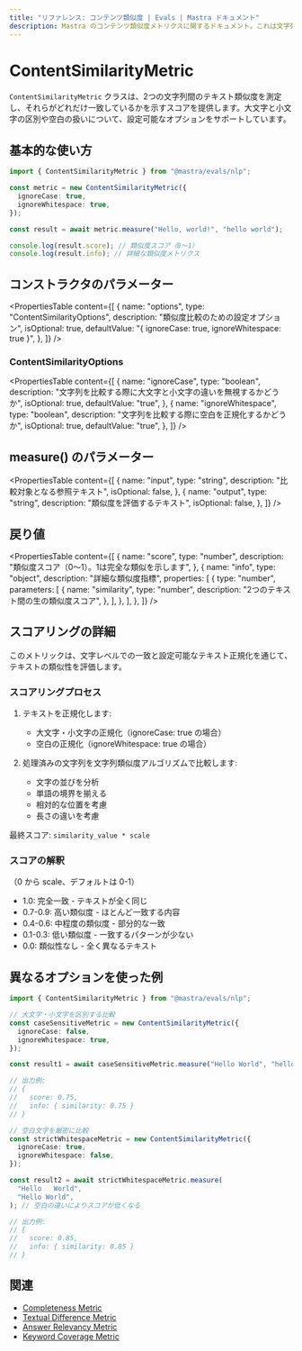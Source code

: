 ---
title: "リファレンス: コンテンツ類似度 | Evals | Mastra ドキュメント"
description: Mastra のコンテンツ類似度メトリクスに関するドキュメント。これは文字列間のテキスト類似度を測定し、マッチングスコアを提供します。
---

# ContentSimilarityMetric

`ContentSimilarityMetric` クラスは、2つの文字列間のテキスト類似度を測定し、それらがどれだけ一致しているかを示すスコアを提供します。大文字と小文字の区別や空白の扱いについて、設定可能なオプションをサポートしています。

## 基本的な使い方

```typescript
import { ContentSimilarityMetric } from "@mastra/evals/nlp";

const metric = new ContentSimilarityMetric({
  ignoreCase: true,
  ignoreWhitespace: true,
});

const result = await metric.measure("Hello, world!", "hello world");

console.log(result.score); // 類似度スコア（0〜1）
console.log(result.info); // 詳細な類似度メトリクス
```

## コンストラクタのパラメーター

<PropertiesTable
  content={[
    {
      name: "options",
      type: "ContentSimilarityOptions",
      description: "類似度比較のための設定オプション",
      isOptional: true,
      defaultValue: "{ ignoreCase: true, ignoreWhitespace: true }",
    },
  ]}
/>

### ContentSimilarityOptions

<PropertiesTable
  content={[
    {
      name: "ignoreCase",
      type: "boolean",
      description: "文字列を比較する際に大文字と小文字の違いを無視するかどうか",
      isOptional: true,
      defaultValue: "true",
    },
    {
      name: "ignoreWhitespace",
      type: "boolean",
      description: "文字列を比較する際に空白を正規化するかどうか",
      isOptional: true,
      defaultValue: "true",
    },
  ]}
/>

## measure() のパラメーター

<PropertiesTable
  content={[
    {
      name: "input",
      type: "string",
      description: "比較対象となる参照テキスト",
      isOptional: false,
    },
    {
      name: "output",
      type: "string",
      description: "類似度を評価するテキスト",
      isOptional: false,
    },
  ]}
/>

## 戻り値

<PropertiesTable
  content={[
    {
      name: "score",
      type: "number",
      description: "類似度スコア（0～1）。1は完全な類似を示します",
    },
    {
      name: "info",
      type: "object",
      description: "詳細な類似度指標",
      properties: [
        {
          type: "number",
          parameters: [
            {
              name: "similarity",
              type: "number",
              description: "2つのテキスト間の生の類似度スコア",
            },
          ],
        },
      ],
    },
  ]}
/>

## スコアリングの詳細

このメトリックは、文字レベルでの一致と設定可能なテキスト正規化を通じて、テキストの類似性を評価します。

### スコアリングプロセス

1. テキストを正規化します:

   - 大文字・小文字の正規化（ignoreCase: true の場合）
   - 空白の正規化（ignoreWhitespace: true の場合）

2. 処理済みの文字列を文字列類似度アルゴリズムで比較します:
   - 文字の並びを分析
   - 単語の境界を揃える
   - 相対的な位置を考慮
   - 長さの違いを考慮

最終スコア: `similarity_value * scale`

### スコアの解釈

（0 から scale、デフォルトは 0-1）

- 1.0: 完全一致 - テキストが全く同じ
- 0.7-0.9: 高い類似度 - ほとんど一致する内容
- 0.4-0.6: 中程度の類似度 - 部分的な一致
- 0.1-0.3: 低い類似度 - 一致するパターンが少ない
- 0.0: 類似性なし - 全く異なるテキスト

## 異なるオプションを使った例

```typescript
import { ContentSimilarityMetric } from "@mastra/evals/nlp";

// 大文字・小文字を区別する比較
const caseSensitiveMetric = new ContentSimilarityMetric({
  ignoreCase: false,
  ignoreWhitespace: true,
});

const result1 = await caseSensitiveMetric.measure("Hello World", "hello world"); // 大文字・小文字の違いによりスコアが低くなる

// 出力例:
// {
//   score: 0.75,
//   info: { similarity: 0.75 }
// }

// 空白文字を厳密に比較
const strictWhitespaceMetric = new ContentSimilarityMetric({
  ignoreCase: true,
  ignoreWhitespace: false,
});

const result2 = await strictWhitespaceMetric.measure(
  "Hello   World",
  "Hello World",
); // 空白の違いによりスコアが低くなる

// 出力例:
// {
//   score: 0.85,
//   info: { similarity: 0.85 }
// }
```

## 関連

- [Completeness Metric](./completeness)
- [Textual Difference Metric](./textual-difference)
- [Answer Relevancy Metric](./answer-relevancy)
- [Keyword Coverage Metric](./keyword-coverage)
